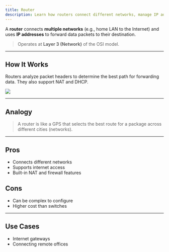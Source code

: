 ```yaml
---
title: Router  
description: Learn how routers connect different networks, manage IP addresses, and direct data to its destination.
---
```


A **router** connects **multiple networks** (e.g., home LAN to the Internet) and uses **IP addresses** to forward data packets to their destination.

> Operates at **Layer 3 (Network)** of the OSI model.

---

## How It Works

Routers analyze packet headers to determine the best path for forwarding data. They also support NAT and DHCP.

![](/images/devices/router-diagram.webp)

---

## Analogy

> A router is like a GPS that selects the best route for a package across different cities (networks).

---

## Pros

- Connects different networks
- Supports internet access
- Built-in NAT and firewall features

## Cons

- Can be complex to configure
- Higher cost than switches

---

## Use Cases

- Internet gateways
- Connecting remote offices
